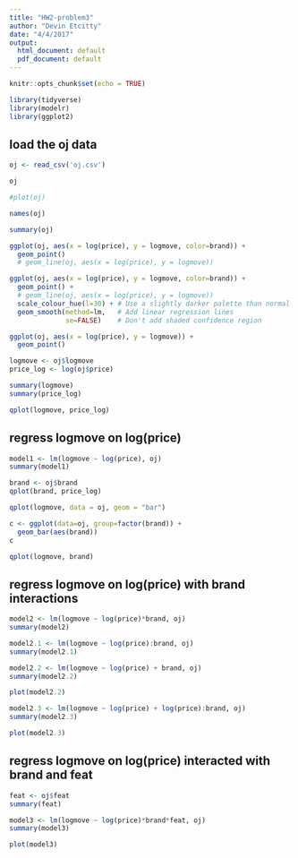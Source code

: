 ```yaml
---
title: "HW2-problem3"
author: "Devin Etcitty"
date: "4/4/2017"
output:
  html_document: default
  pdf_document: default
---
```


```r
knitr::opts_chunk$set(echo = TRUE)
```

```r
library(tidyverse)
library(modelr)
library(ggplot2)

```


## load the oj data
```r
oj <- read_csv('oj.csv')
```


```r
oj
```

```r
#plot(oj)
```


```r
names(oj)
```

```r
summary(oj)
```

```r
ggplot(oj, aes(x = log(price), y = logmove, color=brand)) +
  geom_point() 
  # geom_line(oj, aes(x = log(price), y = logmove))
```

```r
ggplot(oj, aes(x = log(price), y = logmove, color=brand)) +
  geom_point() +
  # geom_line(oj, aes(x = log(price), y = logmove))
  scale_colour_hue(l=30) + # Use a slightly darker palette than normal
  geom_smooth(method=lm,   # Add linear regression lines
              se=FALSE)    # Don't add shaded confidence region
```



```r
ggplot(oj, aes(x = log(price), y = logmove)) +
  geom_point() 
```

```r
logmove <- oj$logmove
price_log <- log(oj$price)

summary(logmove)
summary(price_log)

qplot(logmove, price_log)
```



## regress logmove on log(price)

```r
model1 <- lm(logmove ~ log(price), oj)
summary(model1)
```


```r
brand <- oj$brand
qplot(brand, price_log)
```


```r
qplot(logmove, data = oj, geom = "bar")
```

```r
c <- ggplot(data=oj, group=factor(brand)) +
  geom_bar(aes(brand))
c
```



```r
qplot(logmove, brand)
```

## regress logmove on log(price) with brand interactions

```r
model2 <- lm(logmove ~ log(price)*brand, oj)
summary(model2)
```


```r
model2.1 <- lm(logmove ~ log(price):brand, oj)
summary(model2.1)
```

```r
model2.2 <- lm(logmove ~ log(price) + brand, oj)
summary(model2.2)
```

```r
plot(model2.2)
```


```r
model2.3 <- lm(logmove ~ log(price) + log(price):brand, oj)
summary(model2.3)
```


```r
plot(model2.3)
```


## regress logmove on log(price) interacted with brand and feat

```r
feat <- oj$feat
summary(feat)
```


```r
model3 <- lm(logmove ~ log(price)*brand*feat, oj)
summary(model3)
```
```r
plot(model3)
```

